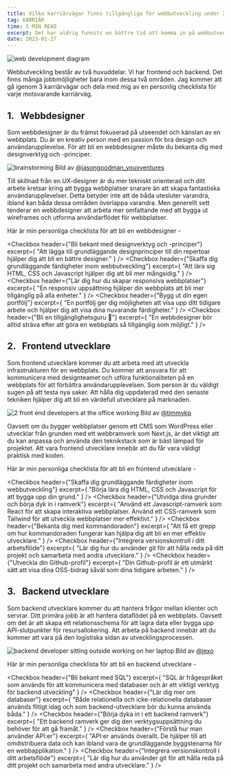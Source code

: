 ```yaml
---
title: Vilka karriärvägar finns tillgängliga för webbutveckling under 2023?
tag: KARRIÄR
time: 5 MIN READ
excerpt: Det har aldrig funnits en bättre tid att komma in på webbutveckling än idag. Med den ökade efterfrågan på marknaden har webbutveckling blivit ett av de mest eftertraktade yrkesområden. I det här inlägget hoppas jag kunna dela med mig av insikter om möjliga karriärvägar att välja mellan.
date: 2023-01-27
---
```


![web development diagram](/web.png)

Webbutveckling består av två huvuddelar. Vi har frontend och backend. Det finns många jobbmöjligheter bara inom dessa två områden. Jag kommer att gå igenom 3 karriärvägar och dela med mig av en personlig checklista för varje motsvarande karriärväg.

## 1. &nbsp; Webbdesigner

Som webbdesigner är du främst fokuserad på utseendet och känslan av en webbplats.
Du är en kreativ person med en passion för bra design och användarupplevelse. För att bli en webbdesigner måste du bekanta dig med designverktyg och -principer.

![brainstorming](https://images.unsplash.com/photo-1552664730-d307ca884978?ixlib=rb-4.0.3&ixid=MnwxMjA3fDB8MHxwaG90by1wYWdlfHx8fGVufDB8fHx8&auto=format&fit=crop&w=2670&q=80)
Bild av [@jasongoodman_youxventures](https://unsplash.com/@jasongoodman_youxventures)

Till skillnad från en UX-designer är du mer tekniskt orienterad och ditt arbete
kretsar kring att bygga webbplatser snarare än att skapa fantastiska
användarupplevelser. Detta betyder inte att de båda utesluter varandra, ibland
kan båda dessa områden överlappa varandra. Men generellt sett tenderar en
webbdesigner att arbeta mer omfattande med att bygga ut wireframes och utforma
användarflödet för webbplatser.

Här är min personliga checklista för att bli en webbdesigner -

<Checkbox
  header={"Bli bekant med designverktyg och -principer"}
  excerpt={
    "Att lägga till grundläggande designprinciper till din repertoar hjälper dig att bli en bättre designer."
  }
/>
<Checkbox
  header={"Skaffa dig grundläggande färdigheter inom webbutveckling"}
  excerpt={
    "Att lära sig HTML, CSS och Javascript hjälper dig att bli mer mångsidig."
  }
/>
<Checkbox
  header={"Lär dig hur du skapar responsiva webbplatser"}
  excerpt={
    "En responsiv uppsättning hjälper din webbplats att bli mer tillgänglig på alla enheter."
  }
/>
<Checkbox
  header={"Bygg ut din egen portfölj"}
  excerpt={
    "En portfölj ger dig möjligheten att visa upp ditt tidigare arbete och hjälper dig att visa dina nuvarande färdigheter."
  }
/>
<Checkbox
  header={"Bli en tillgänglighetsguru 🥷"}
  excerpt={
    "En webbdesigner bör alltid sträva efter att göra en webbplats så tillgänglig som möjligt."
  }
/>

## 2. &nbsp; Frontend utvecklare

Som frontend utvecklare kommer du att arbeta med att utveckla infrastrukturen för
en webbplats. Du kommer att ansvara för att kommunicera med designteamet och utföra
funktionaliteten på en webbplats för att förbättra användarupplevelsen. Som person
är du väldigt sugen på att testa nya saker. Att hålla dig uppdaterad med den senaste
tekniken hjälper dig att bli en värdefull utvecklare på marknaden.

![2 front end developers at the office working](https://images.unsplash.com/photo-1551434678-e076c223a692?ixlib=rb-4.0.3&ixid=MnwxMjA3fDB8MHxwaG90by1wYWdlfHx8fGVufDB8fHx8&auto=format&fit=crop&w=2670&q=80)
Bild av [@timmykp](https://unsplash.com/@timmykp)

Oavsett om du bygger webbplatser genom ett CMS som WordPress eller utvecklar från
grunden med ett webbramverk som Next.js, är det viktigt att du kan anpassa och använda
den teknikstack som är bäst lämpad för projektet. Att vara frontend utvecklare innebär
att du får vara väldigt praktisk med koden.

Här är min personliga checklista för att bli en frontend utvecklare -

<Checkbox
  header={"Skaffa dig grundläggande färdigheter inom webbutveckling"}
  excerpt={
    "Börja lära dig HTML, CSS och Javascript för att bygga upp din grund."
  }
/>
<Checkbox
  header={"Utvidga dina grunder och börja dyk in i ramverk"}
  excerpt={
    "Använd ett Javascript-ramverk som React för att skapa interaktiva webbplatser. Använd ett CSS-ramverk som Tailwind för att utveckla webbplatser mer effektivt."
  }
/>
<Checkbox
  header={"Bekanta dig med kommandoraden"}
  excerpt={
    "Att få ett grepp om hur kommandoraden fungerar kan hjälpa dig att bli en mer effektiv utvecklare."
  }
/>
<Checkbox
  header={"Integrera versionskontroll i ditt arbetsflöde"}
  excerpt={
    "Lär dig hur du använder git för att hålla reda på ditt projekt och samarbeta med andra utvecklare."
  }
/>
<Checkbox
  header={"Utveckla din Github-profil"}
  excerpt={
    "Din Github-profil är ett utmärkt sätt att visa dina OSS-bidrag såväl som dina tidigare arbeten."
  }
/>

## 3. &nbsp; Backend utvecklare

Som backend utvecklare kommer du att hantera frågor mellan klienter och servrar. Ditt primära jobb är att hantera dataflödet på en webbplats. Oavsett om det är att skapa ett relationsschema för att lagra data eller bygga upp API-slutpunkter för resursallokering.
Att arbeta på backend innebär att du kommer att vara på den logistiska sidan av utvecklingsprocessen.

![backend developer sitting outside working on her laptop](https://images.unsplash.com/photo-1617472592135-72a181d04b27?ixlib=rb-4.0.3&ixid=MnwxMjA3fDB8MHxwaG90by1wYWdlfHx8fGVufDB8fHx8&auto=format&fit=crop&w=2670&q=80)
Bild av [@jexo](https://unsplash.com/@jexo)

Här är min personliga checklista för att bli en backend utvecklare -

<Checkbox
  header={"Bli bekant med SQL"}
  excerpt={
    "SQL är frågespråket som används för att kommunicera med databaser och är ett viktigt verktyg för backend utveckling"
  }
/>
<Checkbox
  header={"Lär dig mer om databaser"}
  excerpt={
    "Både relationella och icke-relationella databaser används flitigt idag och som backend-utvecklare bör du kunna använda båda."
  }
/>
<Checkbox
  header={"Börja dyka in i ett backend ramverk"}
  excerpt={
    "Ett backend ramverk ger dig den verktygsuppsättning du behöver för att gå framåt."
  }
/>
<Checkbox
  header={"Förstå hur man använder API:er"}
  excerpt={
    "API:er används överallt. De hjälper till att omdistribuera data och kan ibland vara de grundläggande byggstenarna för en webbapplikation."
  }
/>
<Checkbox
  header={"Integrera versionskontroll i ditt arbetsflöde"}
  excerpt={
    "Lär dig hur du använder git för att hålla reda på ditt projekt och samarbeta med andra utvecklare."
  }
/>
